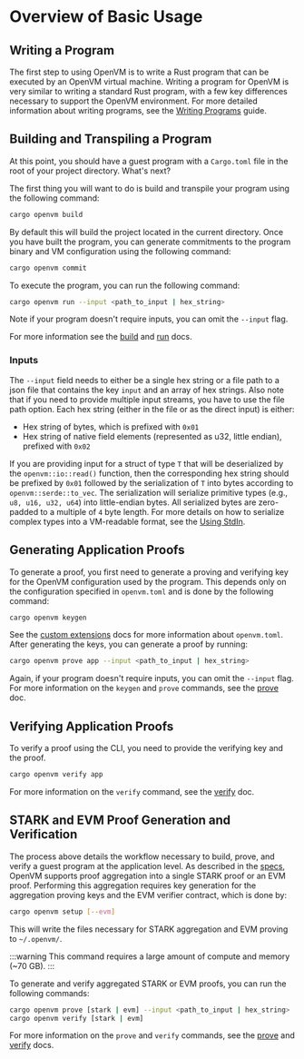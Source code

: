 # Overview of Basic Usage

## Writing a Program

The first step to using OpenVM is to write a Rust program that can be executed by an OpenVM virtual machine. Writing a program for OpenVM is very similar to writing a standard Rust program, with a few key differences necessary to support the OpenVM environment. For more detailed information about writing programs, see the [Writing Programs](./writing-a-program) guide.

## Building and Transpiling a Program

At this point, you should have a guest program with a `Cargo.toml` file in the root of your project directory. What's next?

The first thing you will want to do is build and transpile your program using the following command:

```bash
cargo openvm build
```

By default this will build the project located in the current directory. Once you have built the program,
you can generate commitments to the program binary and VM configuration using the following command:

```bash
cargo openvm commit
```

To execute the program, you can run the following command:

```bash
cargo openvm run --input <path_to_input | hex_string>
```

Note if your program doesn't require inputs, you can omit the `--input` flag.

For more information see the [build](/book/writing-apps/compiling-a-program) and [run](/book/writing-apps/running-a-program) docs.

### Inputs

The `--input` field needs to either be a single hex string or a file path to a json file that contains the key `input` and an array of hex strings. Also note that if you need to provide multiple input streams, you have to use the file path option.
Each hex string (either in the file or as the direct input) is either:

- Hex string of bytes, which is prefixed with `0x01`
- Hex string of native field elements (represented as u32, little endian), prefixed with `0x02`

If you are providing input for a struct of type `T` that will be deserialized by the `openvm::io::read()` function, then the corresponding hex string should be prefixed by `0x01` followed by the serialization of `T` into bytes according to `openvm::serde::to_vec`. The serialization will serialize primitive types (e.g., `u8, u16, u32, u64`) into little-endian bytes. All serialized bytes are zero-padded to a multiple of `4` byte length. For more details on how to serialize complex types into a VM-readable format, see the [Using StdIn](/book/advanced-usage/sdk#using-stdin).

## Generating Application Proofs

To generate a proof, you first need to generate a proving and verifying key for the OpenVM configuration
used by the program. This depends only on the configuration specified in `openvm.toml` and is done by the
following command:

```bash
cargo openvm keygen
```

See the [custom extensions](/book/acceleration-using-extensions/overview) docs for more information about `openvm.toml`. After generating the keys, you can generate a proof by running:

```bash
cargo openvm prove app --input <path_to_input | hex_string>
```

Again, if your program doesn't require inputs, you can omit the `--input` flag. For more information 
on the `keygen` and `prove` commands, see the [prove](/book/writing-apps/generating-proofs) doc.

## Verifying Application Proofs

To verify a proof using the CLI, you need to provide the verifying key and the proof.

```bash
cargo openvm verify app
```

For more information on the `verify` command, see the [verify](/book/writing-apps/verifying-proofs) doc.

## STARK and EVM Proof Generation and Verification

The process above details the workflow necessary to build, prove, and verify a guest program at 
the application level. As described in the [specs](/specs/architecture/continuations), OpenVM supports
proof aggregation into a single STARK proof or an EVM proof. Performing this aggregation requires
key generation for the aggregation proving keys and the EVM verifier contract, which is done by:

```bash
cargo openvm setup [--evm]
```

This will write the files necessary for STARK aggregation and EVM proving to `~/.openvm/`.

:::warning
This command requires a large amount of compute and memory (~70 GB).
:::

To generate and verify aggregated STARK or EVM proofs, you can run the following commands:

```bash
cargo openvm prove [stark | evm] --input <path_to_input | hex_string>
cargo openvm verify [stark | evm]
```

For more information on the `prove` and `verify` commands, see the [prove](/book/writing-apps/generating-proofs) and [verify](/book/writing-apps/verifying-proofs) docs.
